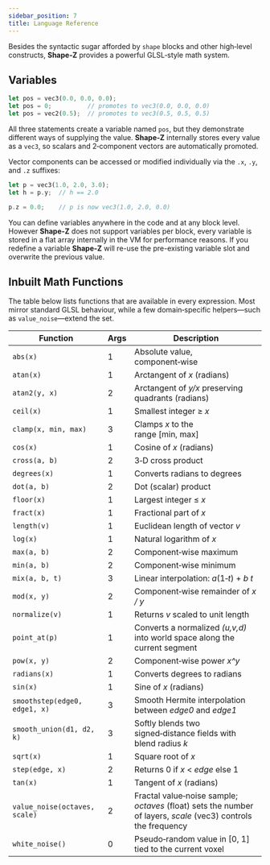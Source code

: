 ```yaml
---
sidebar_position: 7
title: Language Reference
---
```


Besides the syntactic sugar afforded by `shape` blocks and other high‑level constructs, **Shape‑Z** provides a powerful GLSL‑style math system.

## Variables

```rust
let pos = vec3(0.0, 0.0, 0.0);
let pos = 0;          // promotes to vec3(0.0, 0.0, 0.0)
let pos = vec2(0.5);  // promotes to vec3(0.5, 0.5, 0.5)
```


All three statements create a variable named `pos`, but they demonstrate different ways of supplying the value. **Shape‑Z** internally stores every value as a `vec3`, so scalars and 2‑component vectors are automatically promoted.

Vector components can be accessed or modified individually via the `.x`, `.y`, and `.z` suffixes:

```rust
let p = vec3(1.0, 2.0, 3.0);
let h = p.y;  // h == 2.0

p.z = 0.0;    // p is now vec3(1.0, 2.0, 0.0)
```

You can define variables anywhere in the code and at any block level. However **Shape-Z** does not support variables per block, every variable is stored in a flat array internally in the VM for performance reasons. If you redefine a variable **Shape-Z** will re-use the pre-existing variable slot and overwrite the previous value.

## Inbuilt Math Functions

The table below lists functions that are available in every expression. Most mirror standard GLSL behaviour, while a few domain‑specific helpers—such as `value_noise`—extend the set.

| Function | Args | Description |
|----------|------|-------------|
| `abs(x)` | 1 | Absolute value, component‑wise |
| `atan(x)` | 1 | Arctangent of *x* (radians) |
| `atan2(y, x)` | 2 | Arctangent of *y/x* preserving quadrants (radians) |
| `ceil(x)` | 1 | Smallest integer ≥ *x* |
| `clamp(x, min, max)` | 3 | Clamps *x* to the range [min, max] |
| `cos(x)` | 1 | Cosine of *x* (radians) |
| `cross(a, b)` | 2 | 3‑D cross product |
| `degrees(x)` | 1 | Converts radians to degrees |
| `dot(a, b)` | 2 | Dot (scalar) product |
| `floor(x)` | 1 | Largest integer ≤ *x* |
| `fract(x)` | 1 | Fractional part of *x* |
| `length(v)` | 1 | Euclidean length of vector *v* |
| `log(x)` | 1 | Natural logarithm of *x* |
| `max(a, b)` | 2 | Component‑wise maximum |
| `min(a, b)` | 2 | Component‑wise minimum |
| `mix(a, b, t)` | 3 | Linear interpolation: *a*(1‑*t*) + *b* *t* |
| `mod(x, y)` | 2 | Component‑wise remainder of *x / y* |
| `normalize(v)` | 1 | Returns *v* scaled to unit length |
| `point_at(p)` | 1 | Converts a normalized *(u,v,d)* into world space along the current segment |
| `pow(x, y)` | 2 | Component‑wise power *x^y* |
| `radians(x)` | 1 | Converts degrees to radians |
| `sin(x)` | 1 | Sine of *x* (radians) |
| `smoothstep(edge0, edge1, x)` | 3 | Smooth Hermite interpolation between *edge0* and *edge1* |
| `smooth_union(d1, d2, k)` | 3 | Softly blends two signed‑distance fields with blend radius *k* |
| `sqrt(x)` | 1 | Square root of *x* |
| `step(edge, x)` | 2 | Returns 0 if *x* &lt; *edge* else 1 |
| `tan(x)` | 1 | Tangent of *x* (radians) |
| `value_noise(octaves, scale)` | 2 | Fractal value‑noise sample; *octaves* (float) sets the number of layers, *scale* (vec3) controls the frequency |
| `white_noise()` | 0 | Pseudo‑random value in [0, 1] tied to the current voxel |
